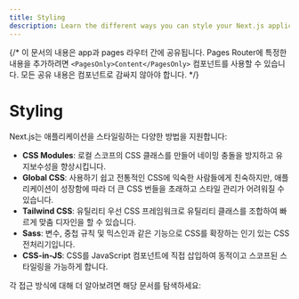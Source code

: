 ```yaml
---
title: Styling
description: Learn the different ways you can style your Next.js application.
---
```


{/* 이 문서의 내용은 app과 pages 라우터 간에 공유됩니다. Pages Router에 특정한 내용을 추가하려면 `<PagesOnly>Content</PagesOnly>` 컴포넌트를 사용할 수 있습니다. 모든 공유 내용은 컴포넌트로 감싸지 않아야 합니다. */}

# Styling

Next.js는 애플리케이션을 스타일링하는 다양한 방법을 지원합니다:

- **CSS Modules**: 로컬 스코프의 CSS 클래스를 만들어 네이밍 충돌을 방지하고 유지보수성을 향상시킵니다.
- **Global CSS**: 사용하기 쉽고 전통적인 CSS에 익숙한 사람들에게 친숙하지만, 애플리케이션이 성장함에 따라 더 큰 CSS 번들을 초래하고 스타일 관리가 어려워질 수 있습니다.
- **Tailwind CSS**: 유틸리티 우선 CSS 프레임워크로 유틸리티 클래스를 조합하여 빠르게 맞춤 디자인을 할 수 있습니다.
- **Sass**: 변수, 중첩 규칙 및 믹스인과 같은 기능으로 CSS를 확장하는 인기 있는 CSS 전처리기입니다.
- **CSS-in-JS**: CSS를 JavaScript 컴포넌트에 직접 삽입하여 동적이고 스코프된 스타일링을 가능하게 합니다.

각 접근 방식에 대해 더 알아보려면 해당 문서를 탐색하세요:
